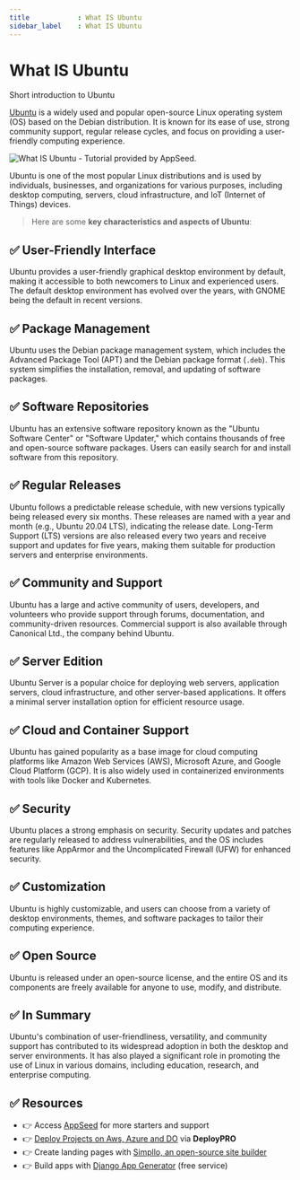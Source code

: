 ```yaml
---
title            : What IS Ubuntu 
sidebar_label    : What IS Ubuntu 
---
```


# What IS Ubuntu

<SubHeading> Short introduction to Ubuntu</SubHeading>

[Ubuntu](https://ubuntu.com/) is a widely used and popular open-source Linux operating system (OS) based on the Debian distribution. 
It is known for its ease of use, strong community support, regular release cycles, and focus on providing a user-friendly computing experience. 

![What IS Ubuntu - Tutorial provided by AppSeed.](https://github-production-user-asset-6210df.s3.amazonaws.com/51070104/269225849-b9b7a0a4-d868-4ba7-a9f4-84c466fc2422.jpg) 

Ubuntu is one of the most popular Linux distributions and is used by individuals, businesses, and organizations for various purposes, including desktop computing, servers, 
cloud infrastructure, and IoT (Internet of Things) devices.

> Here are some **key characteristics and aspects of Ubuntu**:

## ✅ **User-Friendly Interface** 

Ubuntu provides a user-friendly graphical desktop environment by default, making it accessible to both newcomers to Linux and experienced users. 
The default desktop environment has evolved over the years, with GNOME being the default in recent versions.

## ✅ **Package Management** 

Ubuntu uses the Debian package management system, which includes the Advanced Package Tool (APT) and the Debian package format (`.deb`). 
This system simplifies the installation, removal, and updating of software packages.

## ✅ **Software Repositories** 

Ubuntu has an extensive software repository known as the "Ubuntu Software Center" or "Software Updater," which contains thousands of free and open-source software packages. 
Users can easily search for and install software from this repository.

## ✅ **Regular Releases** 

Ubuntu follows a predictable release schedule, with new versions typically being released every six months. 
These releases are named with a year and month (e.g., Ubuntu 20.04 LTS), indicating the release date. Long-Term Support (LTS) versions are also released every two years and receive support and updates for five years, making them suitable for production servers and enterprise environments.

## ✅ **Community and Support** 

Ubuntu has a large and active community of users, developers, and volunteers who provide support through forums, documentation, and community-driven resources. 
Commercial support is also available through Canonical Ltd., the company behind Ubuntu.

## ✅ **Server Edition** 

Ubuntu Server is a popular choice for deploying web servers, application servers, cloud infrastructure, and other server-based applications. 
It offers a minimal server installation option for efficient resource usage.

## ✅ **Cloud and Container Support** 

Ubuntu has gained popularity as a base image for cloud computing platforms like Amazon Web Services (AWS), Microsoft Azure, and Google Cloud Platform (GCP). 
It is also widely used in containerized environments with tools like Docker and Kubernetes.

## ✅ **Security** 

Ubuntu places a strong emphasis on security. Security updates and patches are regularly released to address vulnerabilities, and the OS includes features like AppArmor 
and the Uncomplicated Firewall (UFW) for enhanced security.

## ✅ **Customization** 

Ubuntu is highly customizable, and users can choose from a variety of desktop environments, themes, and software packages to tailor their computing experience.

## ✅ **Open Source** 

Ubuntu is released under an open-source license, and the entire OS and its components are freely available for anyone to use, modify, and distribute.

## ✅ In Summary 

Ubuntu's combination of user-friendliness, versatility, and community support has contributed to its widespread adoption in both the desktop and server environments. 
It has also played a significant role in promoting the use of Linux in various domains, including education, research, and enterprise computing.

## ✅ Resources

- 👉 Access [AppSeed](https://appseed.us/) for more starters and support 
- 👉 [Deploy Projects on Aws, Azure and DO](https://www.docs.deploypro.dev/) via **DeployPRO**
- 👉 Create landing pages with [Simpllo, an open-source site builder](https://www.simpllo.com/)
- 👉 Build apps with [Django App Generator](https://app-generator.dev/django/) (free service)

